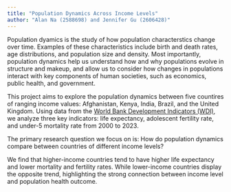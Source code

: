 ```yaml
---
title: "Population Dynamics Across Income Levels"
author: "Alan Na (2588698) and Jennifer Gu (2606428)"
---
```


Population dyamics is the study of how population characterstics change over time. Examples of these characteristics include birth and death rates, age distributions, and population size and density. Most importantly, population dynamics help us understand how and why populations evolve in structure and makeup, and allow us to consider how changes in populations interact with key components of human societies, such as economics, public health, and government.

This project aims to explore the population dynamics between five countires of ranging income values: Afghanistan, Kenya, India, Brazil, and the United Kingdom. Using data from the [World Bank Development Indicators (WDI)](https://databank.worldbank.org/source/world-development-indicators), we analyze three key indicators: life expectancy, adolescent fertility rate, and under-5 mortality rate from 2000 to 2023.

The primary research question we focus on is: How do population dynamics compare between countries of different income levels?

We find that higher-income countries tend to have higher life expectancy and lower mortality and fertility rates. While lower-income countries display the opposite trend, highlighting the strong connection between income level and population health outcome.